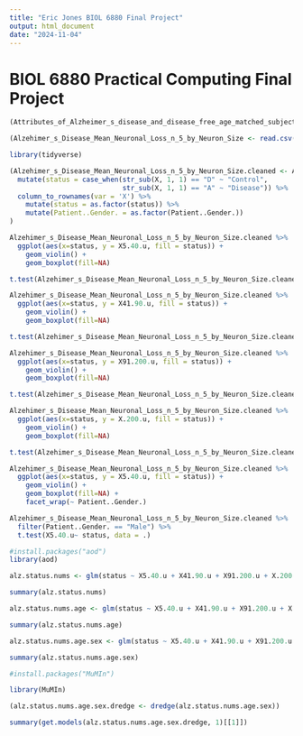 ```yaml
---
title: "Eric Jones BIOL 6880 Final Project"
output: html_document
date: "2024-11-04"
---
```


# BIOL 6880 Practical Computing Final Project

```r
(Attributes_of_Alzheimer_s_disease_and_disease_free_age_matched_subjects <- read.csv("~/Desktop/Praccomp2024/Attributes of Alzheimer’s disease and disease-free, age-matched subjects.csv"))
```



```r
(Alzehimer_s_Disease_Mean_Neuronal_Loss_n_5_by_Neuron_Size <- read.csv("~/Desktop/Praccomp2024/Alzehimer's Disease Mean Neuronal Loss (n=5) by Neuron Size.txt", sep = "\t"))
```



```r
library(tidyverse)

(Alzehimer_s_Disease_Mean_Neuronal_Loss_n_5_by_Neuron_Size.cleaned <- Alzehimer_s_Disease_Mean_Neuronal_Loss_n_5_by_Neuron_Size %>%
  mutate(status = case_when(str_sub(X, 1, 1) == "D" ~ "Control", 
                            str_sub(X, 1, 1) == "A" ~ "Disease")) %>%
  column_to_rownames(var = 'X') %>%
    mutate(status = as.factor(status)) %>%
    mutate(Patient..Gender. = as.factor(Patient..Gender.))
)

```

```r
Alzehimer_s_Disease_Mean_Neuronal_Loss_n_5_by_Neuron_Size.cleaned %>%
  ggplot(aes(x=status, y = X5.40.u, fill = status)) +
    geom_violin() +
    geom_boxplot(fill=NA)
```

```r
t.test(Alzehimer_s_Disease_Mean_Neuronal_Loss_n_5_by_Neuron_Size.cleaned$X5.40.u ~  Alzehimer_s_Disease_Mean_Neuronal_Loss_n_5_by_Neuron_Size.cleaned$status)
```

```r
Alzehimer_s_Disease_Mean_Neuronal_Loss_n_5_by_Neuron_Size.cleaned %>%
  ggplot(aes(x=status, y = X41.90.u, fill = status)) +
    geom_violin() +
    geom_boxplot(fill=NA)
```

```r
t.test(Alzehimer_s_Disease_Mean_Neuronal_Loss_n_5_by_Neuron_Size.cleaned$X41.90.u ~  Alzehimer_s_Disease_Mean_Neuronal_Loss_n_5_by_Neuron_Size.cleaned$status)

```


```r
Alzehimer_s_Disease_Mean_Neuronal_Loss_n_5_by_Neuron_Size.cleaned %>%
  ggplot(aes(x=status, y = X91.200.u, fill = status)) +
    geom_violin() +
    geom_boxplot(fill=NA)
```

```r
t.test(Alzehimer_s_Disease_Mean_Neuronal_Loss_n_5_by_Neuron_Size.cleaned$X91.200.u ~  Alzehimer_s_Disease_Mean_Neuronal_Loss_n_5_by_Neuron_Size.cleaned$status)

```


```r
Alzehimer_s_Disease_Mean_Neuronal_Loss_n_5_by_Neuron_Size.cleaned %>%
  ggplot(aes(x=status, y = X.200.u, fill = status)) +
    geom_violin() +
    geom_boxplot(fill=NA)
```


```r
t.test(Alzehimer_s_Disease_Mean_Neuronal_Loss_n_5_by_Neuron_Size.cleaned$X.200.u ~  Alzehimer_s_Disease_Mean_Neuronal_Loss_n_5_by_Neuron_Size.cleaned$status)

```


```r
Alzehimer_s_Disease_Mean_Neuronal_Loss_n_5_by_Neuron_Size.cleaned %>%
  ggplot(aes(x=status, y = X5.40.u, fill = status)) +
    geom_violin() +
    geom_boxplot(fill=NA) + 
    facet_wrap(~ Patient..Gender.)
```

```r
Alzehimer_s_Disease_Mean_Neuronal_Loss_n_5_by_Neuron_Size.cleaned %>%
  filter(Patient..Gender. == "Male") %>%
  t.test(X5.40.u~ status, data = .)
```


```r
#install.packages("aod")
library(aod)

alz.status.nums <- glm(status ~ X5.40.u + X41.90.u + X91.200.u + X.200.u, family = "binomial", data = Alzehimer_s_Disease_Mean_Neuronal_Loss_n_5_by_Neuron_Size.cleaned)

summary(alz.status.nums)
```

```r
alz.status.nums.age <- glm(status ~ X5.40.u + X41.90.u + X91.200.u + X.200.u + Age..Years., family = "binomial", data = Alzehimer_s_Disease_Mean_Neuronal_Loss_n_5_by_Neuron_Size.cleaned)

summary(alz.status.nums.age)
```

```r
alz.status.nums.age.sex <- glm(status ~ X5.40.u + X41.90.u + X91.200.u + X.200.u + Age..Years. + Patient..Gender., family = "binomial", data = Alzehimer_s_Disease_Mean_Neuronal_Loss_n_5_by_Neuron_Size.cleaned, na.action = "na.fail")

summary(alz.status.nums.age.sex)
```

```r
#install.packages("MuMIn")

library(MuMIn)

(alz.status.nums.age.sex.dredge <- dredge(alz.status.nums.age.sex))
```

```r
summary(get.models(alz.status.nums.age.sex.dredge, 1)[[1]])
```

```r

```




